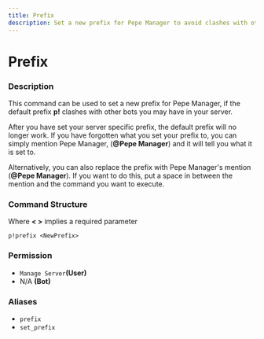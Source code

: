 ```yaml
---
title: Prefix
description: Set a new prefix for Pepe Manager to avoid clashes with other bots.
---
```


# Prefix

### Description

This command can be used to set a new prefix for Pepe Manager, if the default prefix **p!** clashes with other bots you may have in your server.  
  
After you have set your server specific prefix, the default prefix will no longer work. If you have forgotten what you set your prefix to, you can simply mention Pepe Manager, \(**@Pepe Manager**\) and it will tell you what it is set to.

Alternatively, you can also replace the prefix with Pepe Manager's mention \(**@Pepe Manager**\). If you want to do this, put a space in between the mention and the command you want to execute.

### Command Structure

Where **&lt; &gt;** implies a required parameter

```text
p!prefix <NewPrefix>
```

### **Permission**

* `Manage Server`**\(User\)**
* N/A **\(Bot\)**

### Aliases

* `prefix`
* `set_prefix`



